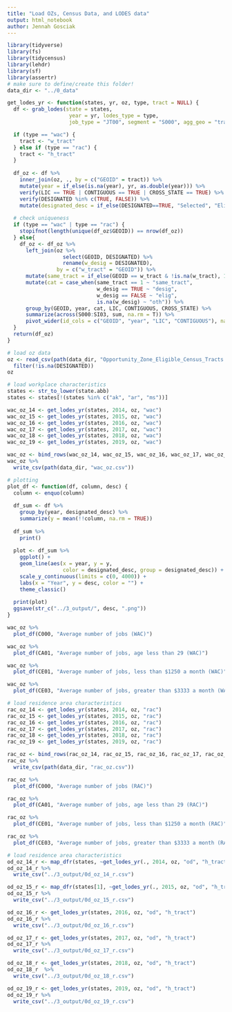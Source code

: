 ```yaml
---
title: "Load OZs, Census Data, and LODES data"
output: html_notebook
author: Jennah Gosciak
---
```


```r
library(tidyverse)
library(fs)
library(tidycensus)
library(lehdr)
library(sf)
library(assertr)
# make sure to define/create this folder!
data_dir <- "../0_data"
```

```r
get_lodes_yr <- function(states, yr, oz, type, tract = NULL) {
  df <- grab_lodes(state = states,
                    year = yr, lodes_type = type,
                    job_type = "JT00", segment = "S000", agg_geo = "tract")

  if (type == "wac") {
    tract <- "w_tract"
  } else if (type == "rac") {
    tract <- "h_tract"
  }
  
  df_oz <- df %>% 
    inner_join(oz, ., by = c("GEOID" = tract)) %>% 
    mutate(year = if_else(is.na(year), yr, as.double(year))) %>% 
    verify(LIC == TRUE | CONTIGUOUS == TRUE | CROSS_STATE == TRUE) %>% 
    verify(DESIGNATED %in% c(TRUE, FALSE)) %>% 
    mutate(designated_desc = if_else(DESIGNATED==TRUE, "Selected", "Eligible"))
  
  # check uniqueness
  if (type == "wac" | type == "rac") {
    stopifnot(length(unique(df_oz$GEOID)) == nrow(df_oz))
  } else{
    df_oz <- df_oz %>% 
      left_join(oz %>% 
                  select(GEOID, DESIGNATED) %>% 
                  rename(w_desig = DESIGNATED),
                by = c("w_tract" = "GEOID")) %>% 
      mutate(same_tract = if_else(GEOID == w_tract & !is.na(w_tract), 1, 0)) %>% 
      mutate(cat = case_when(same_tract == 1 ~ "same_tract",
                             w_desig == TRUE ~ "desig",
                             w_desig == FALSE ~ "elig",
                             is.na(w_desig) ~ "oth")) %>% 
      group_by(GEOID, year, cat, LIC, CONTIGUOUS, CROSS_STATE) %>% 
      summarize(across(S000:SI03, sum, na.rm = T)) %>% 
      pivot_wider(id_cols = c("GEOID", "year", "LIC", "CONTIGUOUS"), names_from = "cat", values_from = c(S000:SI03))
  }
  return(df_oz)
}
```

```r
# load oz data
oz <- read_csv(path(data_dir, "Opportunity_Zone_Eligible_Census_Tracts.csv")) %>% 
  filter(!is.na(DESIGNATED))
oz
```


```r
# load workplace characteristics
states <- str_to_lower(state.abb)
states <- states[!(states %in% c("ak", "ar", "ms"))]
```
```r
wac_oz_14 <- get_lodes_yr(states, 2014, oz, "wac")
wac_oz_15 <- get_lodes_yr(states, 2015, oz, "wac")
wac_oz_16 <- get_lodes_yr(states, 2016, oz, "wac")
wac_oz_17 <- get_lodes_yr(states, 2017, oz, "wac")
wac_oz_18 <- get_lodes_yr(states, 2018, oz, "wac")
wac_oz_19 <- get_lodes_yr(states, 2019, oz, "wac")
```


```r
wac_oz <- bind_rows(wac_oz_14, wac_oz_15, wac_oz_16, wac_oz_17, wac_oz_18, wac_oz_19)
wac_oz %>% 
  write_csv(path(data_dir, "wac_oz.csv"))
```

```r
# plotting
plot_df <- function(df, column, desc) {
  column <- enquo(column)
  
  df_sum <- df %>% 
    group_by(year, designated_desc) %>% 
    summarize(y = mean(!!column, na.rm = TRUE)) 
  
  df_sum %>% 
    print()
  
  plot <- df_sum %>% 
    ggplot() +
    geom_line(aes(x = year, y = y,
                  color = designated_desc, group = designated_desc)) +
    scale_y_continuous(limits = c(0, 4000)) +
    labs(x = "Year", y = desc, color = "") +
    theme_classic() 
  
  print(plot)
  ggsave(str_c("../3_output/", desc, ".png"))
}

wac_oz %>% 
  plot_df(C000, "Average number of jobs (WAC)")

wac_oz %>% 
  plot_df(CA01, "Average number of jobs, age less than 29 (WAC)")

wac_oz %>% 
  plot_df(CE01, "Average number of jobs, less than $1250 a month (WAC)")

wac_oz %>% 
  plot_df(CE03, "Average number of jobs, greater than $3333 a month (WAC)")
```
```r
# load residence area characteristics
rac_oz_14 <- get_lodes_yr(states, 2014, oz, "rac")
rac_oz_15 <- get_lodes_yr(states, 2015, oz, "rac")
rac_oz_16 <- get_lodes_yr(states, 2016, oz, "rac")
rac_oz_17 <- get_lodes_yr(states, 2017, oz, "rac")
rac_oz_18 <- get_lodes_yr(states, 2018, oz, "rac")
rac_oz_19 <- get_lodes_yr(states, 2019, oz, "rac")
```
```r
rac_oz <- bind_rows(rac_oz_14, rac_oz_15, rac_oz_16, rac_oz_17, rac_oz_18, rac_oz_19)
rac_oz %>% 
  write_csv(path(data_dir, "rac_oz.csv"))
```

```r
rac_oz %>% 
  plot_df(C000, "Average number of jobs (RAC)")

rac_oz %>% 
  plot_df(CA01, "Average number of jobs, age less than 29 (RAC)")

rac_oz %>% 
  plot_df(CE01, "Average number of jobs, less than $1250 a month (RAC)")

rac_oz %>% 
  plot_df(CE03, "Average number of jobs, greater than $3333 a month (RAC)")
```
```r
# load residence area characteristics
od_oz_14_r <- map_dfr(states, ~get_lodes_yr(., 2014, oz, "od", "h_tract"))
od_oz_14_r %>% 
  write_csv("../3_output/0d_oz_14_r.csv")

od_oz_15_r <- map_dfr(states[1], ~get_lodes_yr(., 2015, oz, "od", "h_tract"))
od_oz_15_r %>% 
  write_csv("../3_output/0d_oz_15_r.csv")

od_oz_16_r <- get_lodes_yr(states, 2016, oz, "od", "h_tract")
od_oz_16_r %>% 
  write_csv("../3_output/0d_oz_16_r.csv")

od_oz_17_r <- get_lodes_yr(states, 2017, oz, "od", "h_tract")
od_oz_17_r %>% 
  write_csv("../3_output/0d_oz_17_r.csv")

od_oz_18_r <- get_lodes_yr(states, 2018, oz, "od", "h_tract")
od_oz_18_r  %>% 
  write_csv("../3_output/0d_oz_18_r.csv")
```
```r
od_oz_19_r <- get_lodes_yr(states, 2019, oz, "od", "h_tract")
od_oz_19_r %>% 
  write_csv("../3_output/0d_oz_19_r.csv")
```







